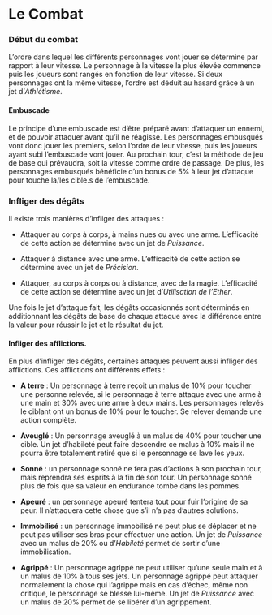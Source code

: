# Le Combat

### Début du combat

L'ordre dans lequel les différents personnages vont jouer se détermine par rapport à leur vitesse. Le personnage à la vitesse la plus élevée commence puis les joueurs sont rangés en fonction de leur vitesse. Si deux personnages ont la même vitesse, l'ordre est déduit au hasard grâce à un jet d'*Athlétisme*.  

#### Embuscade

Le principe d'une embuscade est d'être préparé avant d'attaquer un ennemi, et de pouvoir attaquer avant qu'il ne réagisse. Les personnages embusqués vont donc jouer les premiers, selon l'ordre de leur vitesse, puis les joueurs ayant subi l'embuscade vont jouer. Au prochain tour, c'est la méthode de jeu de base qui prévaudra, soit la vitesse comme ordre de passage. De plus, les personnages embusqués bénéficie d'un bonus de 5% à leur jet d'attaque pour touche la/les cible.s de l'embuscade.

### Infliger des dégâts

Il existe trois manières d'infliger des attaques : 

- Attaquer au corps à corps, à mains nues ou avec une arme. L'efficacité de cette action se détermine avec un jet de *Puissance*.  

- Attaquer à distance avec une arme. L'efficacité de cette action se détermine avec un jet de *Précision*. 

- Attaquer, au corps à corps ou à distance, avec de la magie. L'efficacité de cette action se détermine avec un jet d'*Utilisation de l'Ether*. 

Une fois le jet d'attaque fait, les dégâts occasionnés sont déterminés en additionnant les dégâts de base de chaque attaque avec la différence entre la valeur pour réussir le jet et le résultat du jet. 

#### Infliger des afflictions. 

En plus d'infliger des dégâts, certaines attaques peuvent aussi infliger des afflictions. Ces afflictions ont différents effets : 

- **A terre** : Un personnage à terre reçoit un malus de 10% pour toucher une personne relevée, si le personnage à terre attaque avec une arme à une main et 30% avec une arme à deux mains. Les personnages relevés le ciblant ont un bonus de 10% pour le toucher. Se relever demande une action complète.

- **Aveuglé** : Un personnage aveuglé à un malus de 40% pour toucher une cible. Un jet d'habileté peut faire descendre ce malus à 10% mais il ne pourra être totalement retiré que si le personnage se lave les yeux.

- **Sonné** : un personnage sonné ne fera pas d'actions à son prochain tour, mais reprendra ses esprits à la fin de son tour. Un personnage sonné plus de fois que sa valeur en endurance tombe dans les pommes. 

- **Apeuré** : un personnage apeuré tentera tout pour fuir l'origine de sa peur. Il n'attaquera cette chose que s'il n'a pas d'autres solutions. 

- **Immobilisé** : un personnage immobilisé ne peut plus se déplacer et ne peut pas utiliser ses bras pour effectuer une action. Un jet de *Puissance* avec un malus de 20% ou d'*Habileté* permet de sortir d'une immobilisation. 

- **Agrippé** : Un personnage agrippé ne peut utiliser qu'une seule main et à un malus de 10% à tous ses jets. Un personnage agrippé peut attaquer normalement la chose qui l'agrippe mais en cas d'échec, même non critique, le personnage se blesse lui-même. Un jet de *Puissance* avec un malus de 20% permet de se libérer d'un agrippement. 



